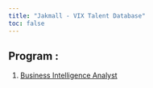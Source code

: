 ```yaml
---
title: "Jakmall - VIX Talent Database"
toc: false
---
```


## Program :

1.  [Business Intelligence Analyst](https://bank-muamalat-vix-talent-database.netlify.app/bi.html "Business Intelligence Analyst")
